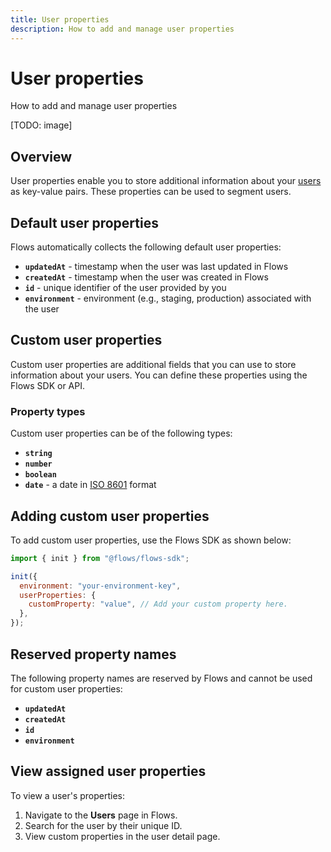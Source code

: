 ```yaml
---
title: User properties
description: How to add and manage user properties
---
```


# User properties

How to add and manage user properties

[TODO: image]

## Overview

User properties enable you to store additional information about your [users](/users) as key-value pairs. These properties can be used to segment users.

## Default user properties

Flows automatically collects the following default user properties:

- **`updatedAt`** - timestamp when the user was last updated in Flows
- **`createdAt`** - timestamp when the user was created in Flows
- **`id`** - unique identifier of the user provided by you
- **`environment`** - environment (e.g., staging, production) associated with the user

## Custom user properties

Custom user properties are additional fields that you can use to store information about your users. You can define these properties using the Flows SDK or API.

### Property types

Custom user properties can be of the following types:

- **`string`**
- **`number`**
- **`boolean`**
- **`date`** - a date in [ISO 8601](https://en.wikipedia.org/wiki/ISO_8601) format

## Adding custom user properties

To add custom user properties, use the Flows SDK as shown below:

```javascript
import { init } from "@flows/flows-sdk";

init({
  environment: "your-environment-key",
  userProperties: {
    customProperty: "value", // Add your custom property here.
  },
});
```

## Reserved property names

The following property names are reserved by Flows and cannot be used for custom user properties:

- **`updatedAt`**
- **`createdAt`**
- **`id`**
- **`environment`**

## View assigned user properties

To view a user's properties:

1. Navigate to the **Users** page in Flows.
2. Search for the user by their unique ID.
3. View custom properties in the user detail page.